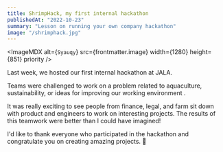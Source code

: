 ```yaml
---
title: ShrimpHack, my first internal hackathon
publishedAt: "2022-10-23"
summary: "Lesson on running your own company hackathon"
image: "/shrimphack.jpg"
---
```


<ImageMDX
  alt={`Syauqy`}
  src={frontmatter.image}
  width={1280}
  height={851}
  priority
/>

Last week, we hosted our first internal hackathon at JALA.

Teams were challenged to work on a problem related to aquaculture, sustainability, or ideas for improving our working environment .

It was really exciting to see people from finance, legal, and farm sit down with product and engineers to work on interesting projects. The results of this teamwork were better than I could have imagined!

I'd like to thank everyone who participated in the hackathon and congratulate you on creating amazing projects. 🤟
